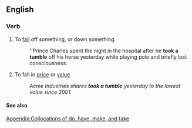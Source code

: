 ==English==

===Verb===
{{en-verb|head=[[take]] a [[tumble]]|takes a tumble|taking a tumble|took a tumble|taken a tumble}}

# To [[fall]] off something, or down something.
#: ''Prince Charles spent the night in the hospital after he '''took a tumble''' off his horse yesterday while playing polo and briefly lost consciousness.
# {{label|en|idiomatic}} To fall in [[price]] or [[value]].
#: ''Acme Industries shares '''took a tumble''' yesterday to the lowest value since 2001.''

====See also====
[[Appendix:Collocations of do, have, make, and take]]